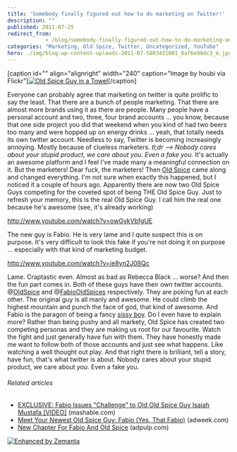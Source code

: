 ```yaml
---
title: 'Somebody finally figured out how to do marketing on Twitter!'
description: ""
published: 2011-07-25
redirect_from: 
            - /blog/somebody-finally-figured-out-how-to-do-marketing-on-twitter/swizec/1995
categories: "Marketing, Old Spice, Twitter, Uncategorized, YouTube"
hero: ./img/blog-wp-content-uploads-2011-07-5883431001_8af6e98dc3_m.jpg
---
```

\[caption id=&quot;&quot; align=&quot;alignright&quot; width=&quot;240&quot; caption=&quot;Image by houbi via Flickr&quot;][![Old Spice Guy in a Towel](./img/blog-wp-content-uploads-2011-07-5883431001_8af6e98dc3_m.jpg "Old Spice Guy in a Towel")](http://www.flickr.com/photos/71004869@N00/5883431001)\[/caption]

Everyone can probably agree that marketing on twitter is quite prolific to say the least. That there are a bunch of people marketing. That there are almost more brands using it as there are people. Many people have a personal account and two, three, four brand accounts ... you know, because that one side project you did that weekend when you kind of had two beers too many and were hopped up on energy drinks ... yeah, that totally needs its own twitter account. Needless to say, Twitter is becoming increasingly annoying. Mostly because of clueless marketers. _tl;dr --&gt; Nobody cares about your stupid product, we care about you. Even a fake you._ It&#x27;s actually an awesome platform and I feel I&#x27;ve made many a meaningful connection on it. But the marketers! Dear fuck, the marketers! Then [Old Spice](http://en.wikipedia.org/wiki/Old_Spice "Old Spice") came along and changed everything. I&#x27;m not sure when exactly this happened, but I noticed it a couple of hours ago. Apparently there are now two Old Spice Guys competing for the coveted spot of being THE Old Spice Guy. Just to refresh your memory, this is the real Old Spice Guy. I call him the real one because he&#x27;s awesome (see, it&#x27;s already working)

http://www.youtube.com/watch?v=owGykVbfgUE

The new guy is Fabio. He is very lame and I quite suspect this is on purpose. It&#x27;s very difficult to look this fake if you&#x27;re not doing it on purpose ... especially with that kind of marketing budget.

http://www.youtube.com/watch?v=ie8yn2J08Qc

Lame. Craptastic even. Almost as bad as Rebecca Black ... worse? And then the fun part comes in. Both of these guys have their own twitter accounts. @[OldSpice](http://twitter.com/oldspice "@OldSpice") and @[FabioOldSpices](http://twitter.com/fabiooldspices) respectively. They are poking fun at each other. The original guy is all manly and awesome. He could climb the highest mountain and punch the face of god, that kind of awesome. And Fabio is the paragon of being a fancy [sissy boy](http://en.wikipedia.org/wiki/Sissy "Sissy"). Do I even have to explain more? Rather than being pushy and all markety, Old Spice has created two competing personas and they are making us root for our favourite. Watch the fight and just generally have fun with them. They have honestly made me want to follow both of those accounts and just see what happens. Like watching a well thought out play. And that right there is brilliant, tell a story, have fun, that&#x27;s what twitter is about. Nobody cares about your stupid product, we care about _you_. Even a fake you.

###### Related articles

- [EXCLUSIVE: Fabio Issues &quot;Challenge&quot; to Old Old Spice Guy Isaiah Mustafa \[VIDEO\]](http://mashable.com/2011/07/25/fabio-mustafa-old-spice-challenge/) (mashable.com)
- [Meet Your Newest Old Spice Guy: Fabio (Yes, That Fabio)](http://www.adweek.com/adfreak/meet-your-newest-old-spice-guy-fabio-yes-fabio-133565) (adweek.com)
- [New Chapter For Fabio And Old Spice](http://www.adpulp.com/new-chapter-for-fabio-and-old-spice/) (adpulp.com)

[![Enhanced by Zemanta](http://img.zemanta.com/zemified_e.png?x-id=579041c8-8fc7-40f1-a471-5b59f200392f)](http://www.zemanta.com/ "Enhanced by Zemanta")